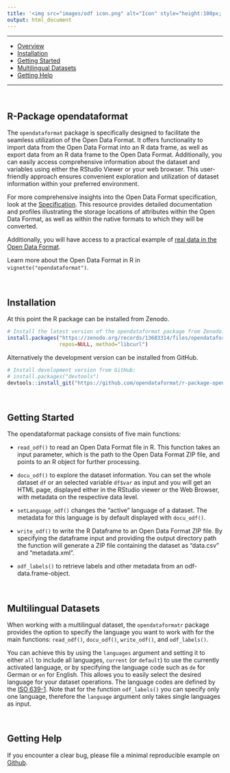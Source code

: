 ```yaml
---
title: '<img src="images/odf icon.png" alt="Icon" style="height:100px; vertical-align: middle;"/> <span style="color: #156082; font-weight: bold; position: relative; top: 10px;">R-Package</span>'
output: html_document
---
```


------------------------------------------------------------------------

-   [Overview](#r-package-opendataformat)
-   [Installation](#installation)
-   [Getting Started](#getting-started)
-   [Multilingual Datasets](#multilingual-datasets)
-   [Getting Help](#getting-help)

------------------------------------------------------------------------

<br>

## R-Package opendataformat

The `opendataformat` package is specifically designed to facilitate the seamless utilization of the Open Data Format. 
It offers functionality to import data from the Open Data Format into an R data frame, as well as export data from an R data frame to the Open Data Format. 
Additionally, you can easily access comprehensive information about the dataset and variables using either the RStudio Viewer or your web browser. 
This user-friendly approach ensures convenient exploration and utilization of dataset information within your preferred environment.

For more comprehensive insights into the Open Data Format specification, look at the [Specification](specification.html). 
This resource provides detailed documentation and profiles illustrating the storage locations of attributes within the Open Data Format, as well as within the native formats to which they will be converted.

Additionally, you will have access to a practical example of [real data in the Open Data Format](https://git.soep.de/opendata/open-data-package).

Learn more about the Open Data Format in R in `vignette("opendataformat")`.

<br>

## Installation

At this point the R package can be installed from Zenodo.

``` r
# Install the latest version of the opendataformat package from Zenodo:
install.packages("https://zenodo.org/records/13683314/files/opendataformat_1.2.1.tar.gz",
                 repos=NULL, method="libcurl")
```

Alternatively the development version can be installed from GitHub.

``` r
# Install development version from GitHub:
# install.packages("devtools")
devtools::install_git("https://github.com/opendataformat/r-package-opendataformat.git")
```

<br>

## Getting Started

The opendataformat package consists of five main functions:

- `read_odf()` to read an Open Data Format file in R. This function takes an input parameter, which is the path to the Open Data Format ZIP file, and points to an R object for further processing.

- `docu_odf()` to explore the dataset information. You can set the whole dataset `df` or an selected variable `df$var` as input and you will get an HTML page, displayed either in the RStudio viewer or the Web Browser, with metadata on the respective data level. 

- `setLanguage_odf()` changes the "active" language of a dataset. The metadata for this language is by default displayed with `docu_odf()`.

- `write_odf()` to write the R Dataframe to an Open Data Format ZIP file. By specifying the dataframe input and providing the output directory path the function will generate a ZIP file containing the dataset as "data.csv" and "metadata.xml".

- `odf_labels()` to retrieve labels and other metadata from an odf-data.frame-object.

<br>

## Multilingual Datasets

When working with a multilingual dataset, the `opendataformatr` package provides the option to specify the language you want to work with for the main functions: `read_odf()`, `docu_odf()`, `write_odf()`, and `odf_labels()`.
 
You can achieve this by using the `languages` argument and setting it to either 
`all` to include all languages, `current` (or `default`) to use the currently activated language, or by specifying the language code such as `de` for German or `en` for English. 
This allows you to easily select the desired language for your dataset operations.
The language codes are defined by the [ISO 639-1](https://de.wikipedia.org/wiki/Liste_der_ISO-639-1-Codes).
Note that for the function `odf_labels()` you can specify only one language, therefore the `language` argument only takes single languages as input.

<br>

## Getting Help

If you encounter a clear bug, please file a minimal reproducible example
on [Github](https://github.com/opendataformat/r-package-opendataformat/issues). 

<br><br>
